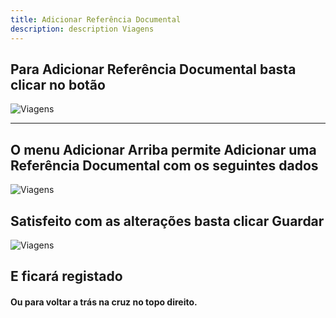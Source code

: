 ```yaml
---
title: Adicionar Referência Documental
description: description Viagens
---
```


## Para Adicionar Referência Documental basta clicar no botão

![Viagens](./images/botao-adicionar-refdoc.png "Viagens")

---

## O menu Adicionar Arriba permite Adicionar uma Referência Documental com os seguintes dados

![Viagens](./images/menu-adicionar-refdoc.png "Viagens")

## Satisfeito com as alterações basta clicar Guardar

![Viagens](./images/guardar.png "Viagens")

## E ficará registado

#### Ou para voltar a trás na cruz no topo direito.
